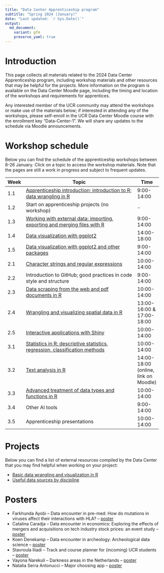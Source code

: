 ```yaml
---
title: "Data Center Apprenticeship program"
subtitle: "Spring 2024 (January)"
date: "Last updated: `r Sys.Date()`"
output:
  md_document:
    variant: gfm
    preserve_yaml: true
---
```


# Introduction

This page collects all materials related to the 2024 Data Center Apprenticeship program, including workshop materials and other resources that may be helpful for the projects.
More information on the program is available on the Data Center Moodle page, including the timing and location of the workshops and requirements for apprentices.

Any interested member of the UCR community may attend the workshops or make use of the materials below; if interested in attending any of the workshops, please self-enroll in the UCR Data Center Moodle course with the enrollment key “Data-Center-1”.
We will share any updates to the schedule via Moodle announcements.

# Workshop schedule

Below you can find the schedule of the apprenticeship workshops between 8-26 January.
Click on a topic to access the workshop materials.
Note that the pages are still a work in progress and subject to frequent updates.

Week|Topic                                                                      |Time
----|---------------------------------------------------------------------------|----
1.1 |[Apprenticeship introduction; introduction to R; data wrangling in R](intro)|9:00-14:00
1.2 |Start on apprenticeship projects (no workshop)                             |-
1.3 |[Working with external data: importing, exporting and merging files with R](data)|9:00-14:00
1.4 |[Data visualization with ggplot2](visualization)|14:00-18:00
1.5 |[Data visualization with ggplot2 and other packages](visualization)|9:00-14:00
2.1 |[Character strings and regular expressions](strings)                       |10:00-14:00
2.2 |Introduction to GitHub; good practices in code style and structure         |9:00-14:00
2.3 |[Data scraping from the web and pdf documents in R](scraping)              |10:00-14:00
2.4 |[Wrangling and visualizing spatial data in R](spatial)                     |13:00-16:00 & 17:00-18:00
2.5 |[Interactive applications with Shiny](shiny)                               |10:00-14:00
3.1 |[Statistics in R: descriptive statistics, regression, classification methods](statistics)|10:00-14:00
3.2 |[Text analysis in R](text)                                                 |14:00-18:00 (online, link on Moodle)
3.3 |[Advanced treatment of data types and functions in R](data-types)          |10:00-14:00
3.4 |Other AI tools                                                             |9:00-14:00
3.5 |Apprenticeship presentations                                               |10:00-14:00

# Projects

Below you can find a list of external resources compiled by the Data Center that you may find helpful when working on your project:

* [Basic data wrangling and visualization in R](../tutorial/links)
* [Useful data sources by discipline](../tutorial/data)

# Posters

* Farkhunda Ayobi -- Data encounter in pre-med: How do mutations in viruses affect their interactions with HLA? -- [poster](https://github.com/ucrdatacenter/projects/blob/main/apprenticeship/posters/poster_BIOM.pdf)
* Catalina Caradja -- Data encounter in economics: Exploring the effects of mergers and acquisitions on tech industry stock prices: an event study -- [poster](https://github.com/ucrdatacenter/projects/blob/main/apprenticeship/posters/poster_ECON.pdf)
* Koen Denekamp -- Data encounter in archeology: Archeological data science -- [poster](https://github.com/ucrdatacenter/projects/blob/main/apprenticeship/posters/poster_ANTQ.pdf)
* Stavroula Iliadi -- Track and course planner for (incoming) UCR students -- [poster](https://github.com/ucrdatacenter/projects/blob/main/apprenticeship/posters/poster_coursebuilder.pdf)
* Vayona Narekuli -- Darkness areas in the Netherlands -- [poster](https://github.com/ucrdatacenter/projects/blob/main/apprenticeship/posters/poster_darkareas.pdf)
* Natalia Serra Antonucci -- Major choosing app -- [poster](https://github.com/ucrdatacenter/projects/blob/main/apprenticeship/posters/poster_majorquiz.pdf)